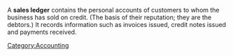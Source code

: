 A '''sales ledger''' contains the personal accounts of customers to whom the business has sold on credit. (The basis of their reputation; they are the debtors.) It records information such as invoices issued, credit notes issued and payments received.



{{accounting-stub}}

[[Category:Accounting]]